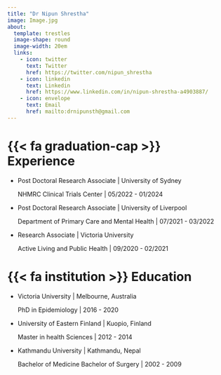 ```yaml
---
title: "Dr Nipun Shrestha"
image: Image.jpg
about: 
  template: trestles
  image-shape: round
  image-width: 20em
  links: 
    - icon: twitter
      text: Twitter
      href: https://twitter.com/nipun_shrestha
    - icon: linkedin
      text: Linkedin
      href: https://www.linkedin.com/in/nipun-shrestha-a4903887/
    - icon: envelope
      text: Email
      href: mailto:drnipunsth@gmail.com
---
```


# {{< fa graduation-cap >}} Experience

-   Post Doctoral Research Associate \| University of Sydney

    NHMRC Clinical Trials Center \| 05/2022 - 01/2024

-   Post Doctoral Research Associate \| University of Liverpool

    Department of Primary Care and Mental Health \| 07/2021 - 03/2022

-   Research Associate \| Victoria University

    Active Living and Public Health \| 09/2020 - 02/2021

# {{< fa institution >}} Education

-   Victoria University \| Melbourne, Australia

    PhD in Epidemiology \| 2016 - 2020

-   University of Eastern Finland \| Kuopio, Finland

    Master in health Sciences \| 2012 - 2014

-   Kathmandu University \| Kathmandu, Nepal

    Bachelor of Medicine Bachelor of Surgery \| 2002 - 2009
